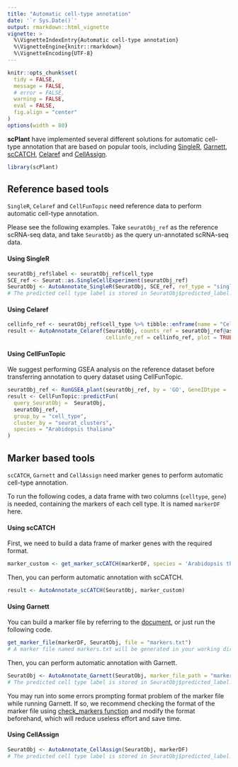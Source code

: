 ```yaml
---
title: "Automatic cell-type annotation"
date: '`r Sys.Date()`'
output: rmarkdown::html_vignette
vignette: >
  %\VignetteIndexEntry{Automatic cell-type annotation}
  %\VignetteEngine{knitr::rmarkdown}
  %\VignetteEncoding{UTF-8}
---
```


```r
knitr::opts_chunk$set(
  tidy = FALSE,
  message = FALSE,
  # error = FALSE,
  warning = FALSE,
  eval = FALSE,
  fig.align = "center"
)
options(width = 80)
```

**scPlant** have implemented several different solutions for automatic cell-type annotation that are based on popular tools, including [SingleR](https://doi.org/10.1038/s41590-018-0276-y), [Garnett](https://doi.org/10.1038/s41592-019-0535-3), [scCATCH](https://doi.org/10.1016/j.isci.2020.100882), [Celaref](https://www.bioconductor.org/packages/release/bioc/html/celaref.html) and [CellAssign](https://doi.org/10.1038/s41592-019-0529-1).

```r
library(scPlant)
```

## Reference based tools

`SingleR`, `Celaref` and `CellFunTopic` need reference data to perform automatic cell-type annotation.

Please see the following examples. Take `seuratObj_ref` as the reference scRNA-seq data, and take `SeuratObj` as the query un-annotated scRNA-seq data.

#### Using SingleR

```r
seuratObj_ref$label <- seuratObj_ref$cell_type
SCE_ref <- Seurat::as.SingleCellExperiment(seuratObj_ref)
SeuratObj <- AutoAnnotate_SingleR(SeuratObj, SCE_ref, ref_type = "single-cell")
# The predicted cell type label is stored in SeuratObj$predicted_label.
```

#### Using Celaref

```r
cellinfo_ref <- seuratObj_ref$cell_type %>% tibble::enframe(name = "CellId", value = "Cluster") %>% as.data.frame
result <- AutoAnnotate_Celaref(SeuratObj, counts_ref = seuratObj_ref@assays$RNA@data, 
                               cellinfo_ref = cellinfo_ref, plot = TRUE)
```

#### Using CellFunTopic

We suggest performing GSEA analysis on the reference dataset before transferring annotation to query dataset using CellFunTopic.

```r
seuratObj_ref <- RunGSEA_plant(seuratObj_ref, by = 'GO', GeneIDtype = 'TAIR')
result <- CellFunTopic::predictFun(
  query_SeuratObj =  SeuratObj,
  seuratObj_ref,
  group_by = "cell_type",
  cluster_by = "seurat_clusters",
  species = "Arabidopsis thaliana"
)
```


## Marker based tools

`scCATCH`, `Garnett` and `CellAssign` need marker genes to perform automatic cell-type annotation.

To run the following codes, a data frame with two columns (`celltype`, `gene`) is needed, containing the markers of each cell type. It is named `markerDF` here.


#### Using scCATCH

First, we need to build a data frame of marker genes with the required format.

```r
marker_custom <- get_marker_scCATCH(markerDF, species = 'Arabidopsis thaliana', tissue = 'root')
```

Then, you can perform automatic annotation with scCATCH.

```r
result <- AutoAnnotate_scCATCH(SeuratObj, marker_custom)
```

#### Using Garnett

You can build a marker file by referring to the [document](https://cole-trapnell-lab.github.io/garnett/docs/), or just run the following code. 

```r
get_marker_file(markerDF, SeuratObj, file = "markers.txt")
# A marker file named markers.txt will be generated in your working directory.
```

Then, you can perform automatic annotation with Garnett.

```r
SeuratObj <- AutoAnnotate_Garnett(SeuratObj, marker_file_path = "markers.txt")
# The predicted cell type label is stored in SeuratObj$predicted_label.
```

You may run into some errors prompting format problem of the marker file while running Garnett. If so, we recommend checking the format of the marker file using [check_markers function](https://cole-trapnell-lab.github.io/garnett/docs/) and modify the format beforehand, which will reduce useless effort and save time.


#### Using CellAssign

```r
SeuratObj <- AutoAnnotate_CellAssign(SeuratObj, markerDF)
# The predicted cell type label is stored in SeuratObj$predicted_label.
```













